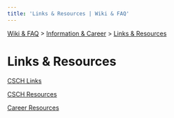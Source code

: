 ```yaml
---
title: 'Links & Resources | Wiki & FAQ'
---
```



[Wiki & FAQ](/wiki-faq) > [Information & Career](/wiki-faq/information-career) > [Links & Resources](/wiki-faq/information-career/links-resources)

<h1 className={styles.bigTitle}>Links & Resources</h1>

[CSCH Links](/wiki-faq/information-career/links-resources/csch-links)

[CSCH Resources](/wiki-faq/information-career/links-resources/csch-resources)

[Career Resources](/wiki-faq/information-career/links-resources/career-resources)
